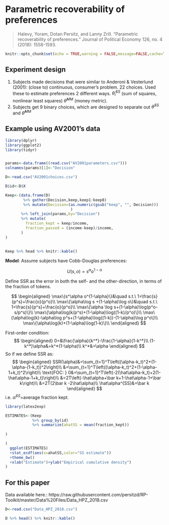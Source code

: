 

# Parametric recoverability of preferences

> Halevy, Yoram, Dotan Persitz, and Lanny Zrill. "Parametric recoverability of preferences." Journal of Political Economy 126, no. 4 (2018): 1558-1593.

```r
knitr::opts_chunk$set(echo = TRUE,warning = FALSE,message=FALSE,cache=TRUE)
```


## Experiment design

1. Subjects made decisions that were similar to Anderoni & Vesterlund (2001): (close to) continuous, consumer's problem. 22 choices. Used these to estimate preferences 2 different ways. $\hat\theta_i^{SS}$ (sum of squares, nonlinear least squares) $\hat\theta^{MM}$ (money metric).
2. Subjects get 9 binary choices, which are designed to separate out $\hat\theta^{SS}$ and $\hat\theta^{MM}$

## Example using AV2001's data

```r

library(dplyr)
library(ggplot2)
library(tidyr)


params<-data.frame((read.csv("AV2001parameters.csv")))
colnames(params)[1]<-"Decision"

D<-read.csv("AV2001choices.csv")

D$id<-D$X

Keep<-(data.frame(D)
        %>% gather(Decision,keep,keep1:keep8)
        %>% mutate(Decision=(as.numeric(gsub("keep", "", Decision)))
                             )
       %>% left_join(params,by="Decision")
       %>% mutate(
         fraction_kept = keep/income,
         fraction_passed = (income-keep)/income,
       )
)
 
```


```r
Keep %>% head %>% knitr::kable() 
```

**Model**: Assume subjects have Cobb-Douglas preferences:

$$
U(s,o)=s^\alpha o^{1-\alpha}
$$

Define SSR as the error in both the self- and the other-direction, in terms of the fraction of tokens.

$$
\begin{aligned}
\max\{s^\alpha o^{1-\alpha}\}&\quad s.t.\ 1=\frac{s}{p^s}+\frac{o}{p^o}\\
\max\{\alpha\log s +(1-\alpha)\log o\}&\quad s.t.\ 1=\frac{s}{p^s}+\frac{o}{p^o}\\
\max\{\alpha \log s+(1-\alpha)\log(p^o-s/p^s)\}\\
\max\{\alpha\log(k/p^s)+(1-\alpha)\log((1-k)/p^o)\}\\
\max\{\alpha\log(k)-\alpha\log p^s+(1-\alpha)\log((1-k))-(1-\alpha)\log p^o\}\\
\max\{\alpha\log(k)+(1-\alpha)\log(1-k)\}\\
\end{aligned}
$$

First-order condition:
$$
\begin{aligned}
0=&\frac{\alpha}{k^*}-\frac{1-\alpha}{1-k^*}\\
(1-k^*)\alpha&=k^*(1-\alpha)\\
k^*&=\alpha 
\end{aligned}
$$
So if we define SSR as:
$$
\begin{aligned}
SSR(\alpha)&=\sum_{t=1}^T\left((\alpha-k_t)^2+(1-\alpha-(1-k_t))^2\right)\\
&=\sum_{t=1}^T\left((\alpha-k_t)^2+(1-\alpha-1+k_t)^2\right)\\
\text{FOC: } 0&=\sum_{t=1}^T\left(-2(\hat\alpha-k_t)+2(1-\hat\alpha-1+k_t)\right)\\
&=2T\left(-\hat\alpha+\bar k+1-\hat\alpha-1+\bar k\right)\\
&=2T(2\bar k -2\hat\alpha)\\
\hat\alpha^{SS}&=\bar k
\end{aligned}
$$
i.e. $\hat\alpha^{SS}=$average fraction kept.

```r

library(latex2exp)

ESTIMATES<-(Keep
            %>% group_by(id)
            %>% summarize(ahatSS = mean(fraction_kept))
  
)

(
  ggplot(ESTIMATES)
  +stat_ecdf(aes(x=ahatSS,color="SS estimate"))
  +theme_bw()
  +xlab("Estimate")+ylab("Empirical cumulative density")
)

```

## For this paper

Data available here.: https://raw.githubusercontent.com/persitzd/RP-Toolkit/master/Data%20Files/Data_HPZ_2018.csv

```r
D<-read.csv("Data_HPZ_2018.csv")

D %>% head() %>% knitr::kable()

```









